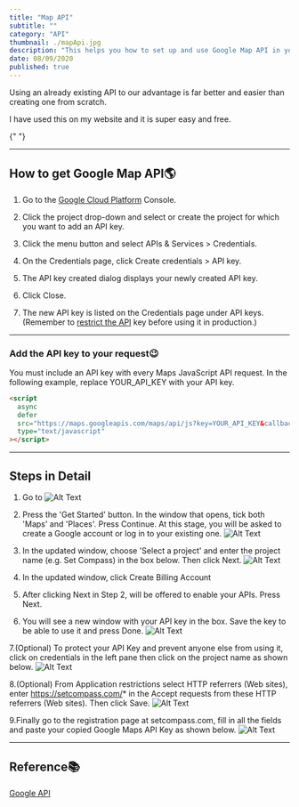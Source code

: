 ```yaml
---
title: "Map API"
subtitle: ""
category: "API"
thumbnail: ./mapApi.jpg
description: "This helps you how to set up and use Google Map API in your Projects for free."
date: 08/09/2020
published: true
---
```


<p>
  Using an already existing API to our advantage is far better and easier than
  creating one from scratch.
</p>

<p>I have used this on my website and it is super easy and free.</p>{" "}

---

## How to get Google Map API🌎

1. Go to the [Google Cloud Platform](https://console.cloud.google.com/google/maps-apis/new?project=portfolio-283012&folder=&organizationId=) Console.

2. Click the project drop-down and select or create the project for which you want to add an API key.

3. Click the menu button and select APIs & Services > Credentials.

4. On the Credentials page, click Create credentials > API key.

5. The API key created dialog displays your newly created API key.

6. Click Close.

7. The new API key is listed on the Credentials page under API keys. (Remember to [restrict the API](https://developers.google.com/maps/documentation/javascript/get-api-key#restrict_key) key before using it in production.)

---

### Add the API key to your request😉

<p>
  You must include an API key with every Maps JavaScript API request. In the
  following example, replace YOUR_API_KEY with your API key.
</p>

```html
<script
  async
  defer
  src="https://maps.googleapis.com/maps/api/js?key=YOUR_API_KEY&callback=initMap"
  type="text/javascript"
></script>
```

---

## Steps in Detail

1. Go to ![Alt Text](https://dev-to-uploads.s3.amazonaws.com/i/w0dkkjh2ybzxmsn548x7.jpg)

2. Press the 'Get Started' button. In the window that opens, tick both 'Maps' and 'Places'. Press Continue. At this stage, you will be asked to create a Google account or log in to your existing one. ![Alt Text](https://dev-to-uploads.s3.amazonaws.com/i/o2xhojhme5ohddu3ahxz.jpg)

3. In the updated window, choose 'Select a project' and enter the project name (e.g. Set Compass) in the box below. Then click Next.
   ![Alt Text](https://dev-to-uploads.s3.amazonaws.com/i/hlp201kzxb7re69ebtgx.jpg)

4. In the updated window, click Create Billing Account

5. After clicking Next in Step 2, will be offered to enable your APIs. Press Next.

6. You will see a new window with your API key in the box. Save the key to be able to use it and press Done. ![Alt Text](https://dev-to-uploads.s3.amazonaws.com/i/hw2h9ewelc66bnq2i1ps.jpg)

7.(Optional) To protect your API Key and prevent anyone else from using it, click on credentials in the left pane then click on the project name as shown below. ![Alt Text](https://dev-to-uploads.s3.amazonaws.com/i/6iwper3hyay0784uhj5g.jpg)

8.(Optional) From Application restrictions select HTTP referrers (Web sites), enter https://setcompass.com/* in the Accept requests from these HTTP referrers (Web sites). Then click Save. ![Alt Text](https://dev-to-uploads.s3.amazonaws.com/i/zsbl34ogrk9bi4wip6ia.jpg)

9.Finally go to the registration page at setcompass.com, fill in all the fields and paste your copied Google Maps API Key as shown below. ![Alt Text](https://dev-to-uploads.s3.amazonaws.com/i/a339qnla9yk9bw57zcgz.jpg)

---

## Reference📚

[Google API](https://developers.google.com/maps/documentation/javascript/get-api-key)
